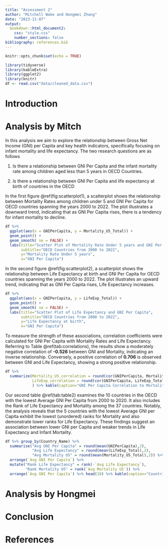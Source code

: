 ```yaml
---
title: "Assessment 2"
author: "Mitchell Wake and Hongmei Zhang"
date: "2023-11-07"
output: 
  bookdown::html_document2:
    css: "style.css"
    number_sections: false 
bibliography: references.bib
---
```


```r
knitr::opts_chunk$set(echo = TRUE)
```

```r
library(tidyverse)
library(kableExtra)
library(ggplot2)
library(knitr)
df <- read.csv("data/cleaned_data.csv")

```



# Introduction


# Analysis by Mitch

In this analysis we aim to explore the relationship between Gross Net Income (GNI) per Capita and key health indicators, specifically focusing on infant mortality and life expectancy. The two research questions are as follows

1. Is there a relationship between GNI Per Capita and the infant mortality rate among children aged less than 5 years in OECD Countries.

2. Is there a relationship between GNI Per Capita and life expectancy at birth of countries in the OECD 


In the first figure \@ref(fig:scatterplot1), a scatterplot shows the relationship between Mortality Rates among children under 5 and GNI Per Capita for OECD countries spanning the years 2000 to 2022. The plot illustrates a downward trend, indicating that as GNI Per Capita rises, there is a tendency for infant mortality to decline.

```r
df %>%
  ggplot(aes(x = GNIPerCapita, y = Mortality_U5_Total)) + 
  geom_point() +
  geom_smooth( se = FALSE) +
  labs(title="Scatter Plot of Mortality Rate Under 5 years and GNI Per Capita",
       subtitle="OECD Countries from 2000 to 2022",
       y="Mortality Rate Under 5 years",
       x="GNI Per Capita") 
```
In the second figure \@ref(fig:scatterplot2), a scatterplot shows the relationship between Life Expectancy at birth and GNI Per Capita for OECD countries spanning the years 2000 to 2022. The plot illustrates an upward trend, indicating that as GNI Per Capita rises, Life Expectancy increases.

```r
df %>%
  ggplot(aes(x = GNIPerCapita, y = LifeExp_Total)) + 
  geom_point() +
  geom_smooth( se = FALSE) +
  labs(title="Scatter Plot of Life Expectancy and GNI Per Capita",
       subtitle="OECD Countries from 2000 to 2022",
       y="Life Expectancy at birth",
       x="GNI Per Capita") 
```
To measure the strength of these associations, correlation coefficients were calculated for GNI Per Capita with Mortality Rates and Life Expectancy. Referring to Table \@ref(tab:correlations), the results show a moderately negative correlation of **-0.526** between GNI and Mortality, indicating an inverse relationship. Conversely, a positive correlation of **0.706** is observed between GNI and Life Expectancy, showing a strong positive relationship.


```r
df %>%
  summarize(Mortality_U5_correlation = round(cor(GNIPerCapita, Mortality_U5_Total, use = "complete.obs"),3),
            LifeExp_correlation = round(cor(GNIPerCapita, LifeExp_Total, use = "complete.obs"),3)
            ) %>% kable(caption="GNI Per Capita Correlation to Mortality and Life Expectancy" ) %>% kable_styling(full_width = FALSE,position='left')
```


Our second table @ref(tab:table2) examines the 10 countries in the OECD with the lowest Average GNI Per Capita from 2000 to 2020. It also includes the Rank of Life Expectancy and Mortality among the 37 countries. Notably, the analysis reveals that the 5 countries with the lowest Average GNI per Capita exhibit the lowest (unordered) ranks for Mortality and also demonstrate lower ranks for Life Expectancy. These findings suggest an association between lower GNI per Capita and weaker trends in Life Expectancy and Infant Mortality.


```r
df %>% group_by(Country_Name) %>%
  summarise("Avg GNI Per Capita" = round(mean(GNIPerCapita),2),
            "Avg Life Expectancy" = round(mean(LifeExp_Total),2),
            "Avg Mortality U5" = round(mean(Mortality_U5_Total),2)) %>%
  arrange(`Avg GNI Per Capita`) %>%
  mutate("Rank Life Expectancy" = rank(-`Avg Life Expectancy`),
         "Rank Mortality U5" = rank(`Avg Mortality U5`)) %>%
  arrange(`Avg GNI Per Capita`) %>% head(10) %>% kable(caption="Countries with 10 Lowest Average GNI Per Capita") %>% kable_styling(full_width = FALSE, position = "left")
```







# Analysis by Hongmei


# Conclusion


# References



